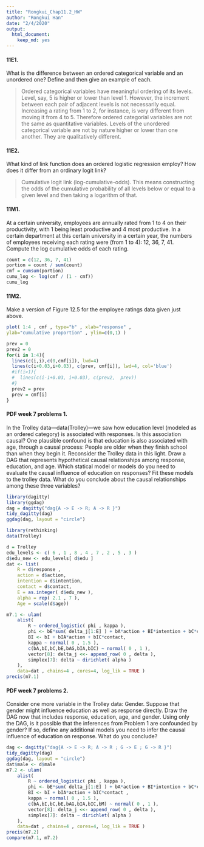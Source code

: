 ```yaml
---
title: "Rongkui_Chap11.2_HW"
author: "Rongkui Han"
date: "2/4/2020"
output: 
  html_document: 
    keep_md: yes
---
```


#### 11E1.     
What is the difference between an ordered categorical variable and an unordered one? Define and then give an example of each.  

> Ordered categorical variables have meaningful ordering of its levels. Level, say, 5 is higher or lower than level 1. However, the increment between each pair of adjacent levels is not necessarily equal. Increasing a rating from 1 to 2, for instance, is very different from moving it from 4 to 5. Therefore ordered categorial variables are not the same as quantitative variables. Levels of the unordered categorical variable are not by nature higher or lower than one another. They are qualitatively different.    

#### 11E2.     
What kind of link function does an ordered logistic regression employ? How does it differ from an ordinary logit link?     

> Cumulative logit link (log-cumulative-odds). This means constructing the odds of the cumulative probability of all levels below or equal to a given level and then taking a logarithm of that.     

#### 11M1.    
At a certain university, employees are annually rated from 1 to 4 on their productivity, with 1 being least productive and 4 most productive. In a certain department at this certain university in a certain year, the numbers of employees receiving each rating were (from 1 to 4): 12, 36, 7, 41. Compute the log cumulative odds of each rating.    

```r
count = c(12, 36, 7, 41)
portion = count / sum(count)
cmf = cumsum(portion)
cumu_log <- log(cmf / (1 - cmf))
cumu_log
```

#### 11M2.      
Make a version of Figure 12.5 for the employee ratings data given just above.     
```r
plot( 1:4 , cmf , type="b" , xlab="response" ,
ylab="cumulative proportion" , ylim=c(0,1) )

prev = 0
prev2 = 0
for(i in 1:4){
  lines(c(i,i),c(0,cmf[i]), lwd=4)
  lines(c(i+0.03,i+0.03), c(prev, cmf[i]), lwd=4, col='blue')
  #if(i>1){
  #  lines(c(i-1+0.03, i+0.03), c(prev2,  prev))
  #}
  prev2 = prev
  prev = cmf[i]
}
```

#### PDF week 7 problems 1.    

In the Trolley data—data(Trolley)—we saw how education level (modeled as an ordered category) is associated with responses. Is this association causal? One plausible confound is that education is also associated with age, through a causal process: People are older when they finish school than when they begin it. Reconsider the Trolley data in this light. Draw a DAG that represents hypothetical causal relationships among response, education, and age. Which statical model or models do you need to evaluate the causal influence of education on responses? Fit these models to the trolley data. What do you conclude about the causal relationships among these three variables?    

```r
library(dagitty)
library(ggdag)
dag = dagitty("dag{A -> E -> R; A -> R }")
tidy_dagitty(dag)
ggdag(dag, layout = "circle")
```

```r
library(rethinking)
data(Trolley)

d = Trolley
edu_levels <- c( 6 , 1 , 8 , 4 , 7 , 2 , 5 , 3 )
d$edu_new <- edu_levels[ d$edu ]
dat <- list(
    R = d$response ,
    action = d$action,
    intention = d$intention,
    contact = d$contact,
    E = as.integer( d$edu_new ),   
    alpha = rep( 2.1 , 7 ),        
    Age = scale(d$age))

m7.1 <- ulam(
    alist(
        R ~ ordered_logistic( phi , kappa ),
        phi <- bE*sum( delta_j[1:E] ) + bA*action + BI*intention + bC*contact +bAG*Age,
        BI <- bI + bIA*action + bIC*contact,
        kappa ~ normal( 0 , 1.5 ),
        c(bA,bI,bC,bE,bAG,bIA,bIC) ~ normal( 0 , 1 ),
        vector[8]: delta_j <<- append_row( 0 , delta ),
        simplex[7]: delta ~ dirichlet( alpha )
    ),
    data=dat , chains=4 , cores=4, log_lik = TRUE )
precis(m7.1)
```

#### PDF week 7 problems 2.      

Consider one more variable in the Trolley data: Gender. Suppose that gender might influence education as well as response directly. Draw the DAG now that includes response, education, age, and gender. Using only the DAG, is it possible that the inferences from Problem 1 are confounded by gender? If so, define any additional models you need to infer the causal influence of education on response. What do you conclude?     

```r
dag <- dagitty("dag{A -> E -> R; A -> R ; G -> E ; G -> R }")
tidy_dagitty(dag)
ggdag(dag, layout = "circle")
dat$male <- d$male
m7.2 <- ulam(
    alist(
        R ~ ordered_logistic( phi , kappa ),
        phi <- bE*sum( delta_j[1:E] ) + bA*action + BI*intention + bC*contact + bAG*Age + bM*male,
        BI <- bI + bIA*action + bIC*contact ,
        kappa ~ normal( 0 , 1.5 ),
        c(bA,bI,bC,bE,bAG,bIA,bIC,bM) ~ normal( 0 , 1 ),
        vector[8]: delta_j <<- append_row( 0 , delta ),
        simplex[7]: delta ~ dirichlet( alpha )
    ),
    data=dat , chains=4 , cores=4, log_lik = TRUE )
precis(m7.2)
compare(m7.1, m7.2)
```


